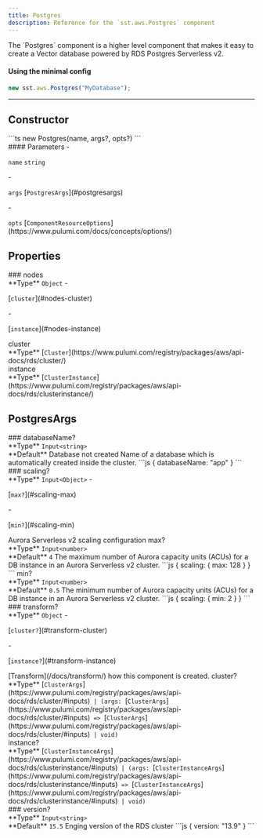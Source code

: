 ```yaml
---
title: Postgres
description: Reference for the `sst.aws.Postgres` component
---
```



<Section type="about">
The `Postgres` component is a higher level component that makes it easy to create a Vector database powered by RDS Postgres Serverless v2.

#### Using the minimal config
```js
new sst.aws.Postgres("MyDatabase");
```
</Section>

---

## Constructor

<Segment>
<Section type="signature">
```ts
new Postgres(name, args?, opts?)
```
</Section>

<Section type="parameters">
#### Parameters
- <p><code class="key">name</code> <code class="primitive">string</code></p>
- <p><code class="key">args</code> [<code class="type">PostgresArgs</code>](#postgresargs)</p>
- <p><code class="key">opts</code> [<code class="type">ComponentResourceOptions</code>](https://www.pulumi.com/docs/concepts/options/)</p>
</Section>
</Segment>

## Properties

<Segment>
### nodes
<Section type="parameters">
<InlineSection>
**Type** <code class="primitive">Object</code>
</InlineSection>
- <p>[<code class="key">cluster</code>](#nodes-cluster)</p>
- <p>[<code class="key">instance</code>](#nodes-instance)</p>
</Section>
</Segment>
<Segment>
<NestedTitle id="nodes-cluster" Tag="h4" parent="nodes.">cluster</NestedTitle>
<Section type="parameters">
<InlineSection>
**Type** [<code class="type">Cluster</code>](https://www.pulumi.com/registry/packages/aws/api-docs/rds/cluster/)
</InlineSection>
</Section>
</Segment>
<Segment>
<NestedTitle id="nodes-instance" Tag="h4" parent="nodes.">instance</NestedTitle>
<Section type="parameters">
<InlineSection>
**Type** [<code class="type">ClusterInstance</code>](https://www.pulumi.com/registry/packages/aws/api-docs/rds/clusterinstance/)
</InlineSection>
</Section>
</Segment>

## PostgresArgs
<Segment>
### databaseName?
<Section type="parameters">
<InlineSection>
**Type** <code class="primitive">Input</code><code class="symbol">&lt;</code><code class="primitive">string</code><code class="symbol">&gt;</code>
</InlineSection>
</Section>

<InlineSection>
**Default** Database not created
</InlineSection>
Name of a database which is automatically created inside the cluster.
```js
{
  databaseName: "app"
}
```
</Segment>
<Segment>
### scaling?
<Section type="parameters">
<InlineSection>
**Type** <code class="primitive">Input</code><code class="symbol">&lt;</code><code class="primitive">Object</code><code class="symbol">&gt;</code>
</InlineSection>
- <p>[<code class="key">max?</code>](#scaling-max)</p>
- <p>[<code class="key">min?</code>](#scaling-min)</p>
</Section>
Aurora Serverless v2 scaling configuration
</Segment>
<Segment>
<NestedTitle id="scaling-max" Tag="h4" parent="scaling.">max?</NestedTitle>
<Section type="parameters">
<InlineSection>
**Type** <code class="primitive">Input</code><code class="symbol">&lt;</code><code class="primitive">number</code><code class="symbol">&gt;</code>
</InlineSection>
</Section>

<InlineSection>
**Default** <code class="primitive">4</code>
</InlineSection>
The maximum number of Aurora capacity units (ACUs) for a DB instance in an Aurora Serverless v2 cluster.
```js
{
  scaling: {
    max: 128
  }
}
```
</Segment>
<Segment>
<NestedTitle id="scaling-min" Tag="h4" parent="scaling.">min?</NestedTitle>
<Section type="parameters">
<InlineSection>
**Type** <code class="primitive">Input</code><code class="symbol">&lt;</code><code class="primitive">number</code><code class="symbol">&gt;</code>
</InlineSection>
</Section>

<InlineSection>
**Default** <code class="primitive">0.5</code>
</InlineSection>
The minimum number of Aurora capacity units (ACUs) for a DB instance in an Aurora Serverless v2 cluster.
```js
{
  scaling: {
    min: 2
  }
}
```
</Segment>
<Segment>
### transform?
<Section type="parameters">
<InlineSection>
**Type** <code class="primitive">Object</code>
</InlineSection>
- <p>[<code class="key">cluster?</code>](#transform-cluster)</p>
- <p>[<code class="key">instance?</code>](#transform-instance)</p>
</Section>
[Transform](/docs/transform/) how this component is created.
</Segment>
<Segment>
<NestedTitle id="transform-cluster" Tag="h4" parent="transform.">cluster?</NestedTitle>
<Section type="parameters">
<InlineSection>
**Type** [<code class="type">ClusterArgs</code>](https://www.pulumi.com/registry/packages/aws/api-docs/rds/cluster/#inputs)<code class="symbol"> | </code><code class="symbol">(</code><code class="primitive">args</code><code class="symbol">: </code>[<code class="type">ClusterArgs</code>](https://www.pulumi.com/registry/packages/aws/api-docs/rds/cluster/#inputs)<code class="symbol"> => </code>[<code class="type">ClusterArgs</code>](https://www.pulumi.com/registry/packages/aws/api-docs/rds/cluster/#inputs)<code class="symbol"> | </code><code class="primitive">void</code><code class="symbol">)</code>
</InlineSection>
</Section>
</Segment>
<Segment>
<NestedTitle id="transform-instance" Tag="h4" parent="transform.">instance?</NestedTitle>
<Section type="parameters">
<InlineSection>
**Type** [<code class="type">ClusterInstanceArgs</code>](https://www.pulumi.com/registry/packages/aws/api-docs/rds/clusterinstance/#inputs)<code class="symbol"> | </code><code class="symbol">(</code><code class="primitive">args</code><code class="symbol">: </code>[<code class="type">ClusterInstanceArgs</code>](https://www.pulumi.com/registry/packages/aws/api-docs/rds/clusterinstance/#inputs)<code class="symbol"> => </code>[<code class="type">ClusterInstanceArgs</code>](https://www.pulumi.com/registry/packages/aws/api-docs/rds/clusterinstance/#inputs)<code class="symbol"> | </code><code class="primitive">void</code><code class="symbol">)</code>
</InlineSection>
</Section>
</Segment>
<Segment>
### version?
<Section type="parameters">
<InlineSection>
**Type** <code class="primitive">Input</code><code class="symbol">&lt;</code><code class="primitive">string</code><code class="symbol">&gt;</code>
</InlineSection>
</Section>

<InlineSection>
**Default** <code class="primitive">15.5</code>
</InlineSection>
Enging version of the RDS cluster
```js
{
  version: "13.9"
}
```
</Segment>